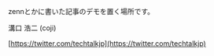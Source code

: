 zennとかに書いた記事のデモを置く場所です。

溝口 浩二 (coji)

[https://twitter.com/techtalkjp](https://twitter.com/techtalkjp)
